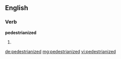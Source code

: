 ==English==

===Verb===
'''pedestrianized'''

# {{past of|pedestrianize}}

[[de:pedestrianized]]
[[mg:pedestrianized]]
[[vi:pedestrianized]]